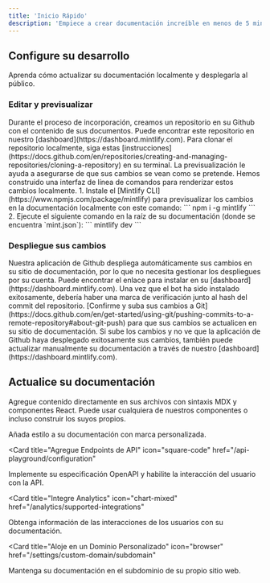 ```yaml
---
title: 'Inicio Rápido'
description: 'Empiece a crear documentación increíble en menos de 5 minutos'
---
```


## Configure su desarrollo

Aprenda cómo actualizar su documentación localmente y desplegarla al público.

### Editar y previsualizar

<AccordionGroup>
  <Accordion icon="github" title="Clone sus documentos localmente">
    Durante el proceso de incorporación, creamos un repositorio en su Github con
    el contenido de sus documentos. Puede encontrar este repositorio en nuestro
    [dashboard](https://dashboard.mintlify.com). Para clonar el repositorio
    localmente, siga estas
    [instrucciones](https://docs.github.com/en/repositories/creating-and-managing-repositories/cloning-a-repository)
    en su terminal.
  </Accordion>
  <Accordion icon="rectangle-terminal" title="Previsualizar cambios">
    La previsualización le ayuda a asegurarse de que sus cambios se vean como se pretende. Hemos construido una
    interfaz de línea de comandos para renderizar estos cambios localmente. 1. Instale el
    [Mintlify CLI](https://www.npmjs.com/package/mintlify) para previsualizar los
    cambios en la documentación localmente con este comando: ``` npm i -g mintlify ```
    2. Ejecute el siguiente comando en la raíz de su documentación (donde
    se encuentra `mint.json`): ``` mintlify dev ```
  </Accordion>
</AccordionGroup>

### Despliegue sus cambios

<AccordionGroup>

<Accordion icon="message-bot" title="Instale nuestra aplicación de Github">
  Nuestra aplicación de Github despliega automáticamente sus cambios en su sitio de documentación, por lo que
  no necesita gestionar los despliegues por su cuenta. Puede encontrar el enlace para instalar en
  su [dashboard](https://dashboard.mintlify.com). Una vez que el bot ha sido
  instalado exitosamente, debería haber una marca de verificación junto al hash del commit
  del repositorio.
</Accordion>
<Accordion icon="rocket" title="Suba sus cambios">
  [Confirme y suba sus cambios a
  Git](https://docs.github.com/en/get-started/using-git/pushing-commits-to-a-remote-repository#about-git-push)
  para que sus cambios se actualicen en su sitio de documentación. Si sube los cambios y no ve que
  la aplicación de Github haya desplegado exitosamente sus cambios, también puede actualizar
  manualmente su documentación a través de nuestro [dashboard](https://dashboard.mintlify.com).
</Accordion>

</AccordionGroup>

## Actualice su documentación

Agregue contenido directamente en sus archivos con sintaxis MDX y componentes React. Puede usar cualquiera de nuestros componentes o incluso construir los suyos propios.

<CardGroup>

<Card title="Estilice Su Documentación" icon="paintbrush" href="/settings/global">
  Añada estilo a su documentación con marca personalizada.
</Card>

<Card
  title="Agregue Endpoints de API"
  icon="square-code"
  href="/api-playground/configuration"
>
  Implemente su especificación OpenAPI y habilite la interacción del usuario con la API.
</Card>

<Card
  title="Integre Analytics"
  icon="chart-mixed"
  href="/analytics/supported-integrations"
>
  Obtenga información de las interacciones de los usuarios con su documentación.
</Card>

<Card
  title="Aloje en un Dominio Personalizado"
  icon="browser"
  href="/settings/custom-domain/subdomain"
>
  Mantenga su documentación en el subdominio de su propio sitio web.
</Card>

</CardGroup>